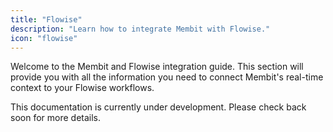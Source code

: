 ```yaml
---
title: "Flowise"
description: "Learn how to integrate Membit with Flowise."
icon: "flowise"
---
```


Welcome to the Membit and Flowise integration guide. This section will provide you with all the information you need to connect Membit's real-time context to your Flowise workflows.

<Info>
  This documentation is currently under development. Please check back soon for
  more details.
</Info>
